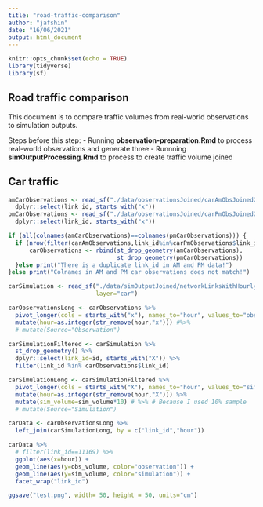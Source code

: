 ```yaml
---
title: "road-traffic-comparison"
author: "jafshin"
date: "16/06/2021"
output: html_document
---
```


```r
knitr::opts_chunk$set(echo = TRUE)
library(tidyverse)
library(sf)

```

## Road traffic comparison

This document is to compare traffic volumes from real-world observations to simulation outputs.

Steps before this step:
- Running **observation-preparation.Rmd** to process real-world observations and generate three 
- Runnning **simOutputProcessing.Rmd** to process to create traffic volume joined

## Car traffic

```r

amCarObservations <- read_sf("./data/observationsJoined/carAmObsJoined2Network.sqlite") %>% 
  dplyr::select(link_id, starts_with("x")) 
pmCarObservations <- read_sf("./data/observationsJoined/carPmObsJoined2Network.sqlite") %>% 
  dplyr::select(link_id, starts_with("x"))

if (all(colnames(amCarObservations)==colnames(pmCarObservations))) {
  if (nrow(filter(carAmObservations,link_id%in%carPmObservations$link_id))==0) {
      carObservations <- rbind(st_drop_geometry(amCarObservations), 
                               st_drop_geometry(pmCarObservations))
  }else print("There is a duplicate link_id in AM and PM data!")
}else print("Colnames in AM and PM car observations does not match!")

carSimulation <- read_sf("./data/simOutputJoined/networkLinksWithHourlyVol.sqlite", 
                         layer="car")

```


```r

carObservationsLong <- carObservations %>% 
  pivot_longer(cols = starts_with("x"), names_to="hour", values_to="obs_volume") %>% 
  mutate(hour=as.integer(str_remove(hour,"x"))) #%>% 
  # mutate(Source="Observation")

carSimulationFiltered <- carSimulation %>% 
  st_drop_geometry() %>% 
  dplyr::select(link_id=id, starts_with("X")) %>% 
  filter(link_id %in% carObservations$link_id)

carSimulationLong <- carSimulationFiltered %>% 
  pivot_longer(cols = starts_with("X"), names_to="hour", values_to="sim_volume") %>% 
  mutate(hour=as.integer(str_remove(hour,"X"))) %>% 
  mutate(sim_volume=sim_volume*10) # %>% # Because I used 10% sample
  # mutate(Source="Simulation")

carData <- carObservationsLong %>% 
  left_join(carSimulationLong, by = c("link_id","hour"))

```


```r

carData %>% 
  # filter(link_id==11169) %>% 
  ggplot(aes(x=hour)) +
  geom_line(aes(y=obs_volume, color="observation")) + 
  geom_line(aes(y=sim_volume, color="simulation")) +
  facet_wrap("link_id")

ggsave("test.png", width= 50, height = 50, units="cm")

```

